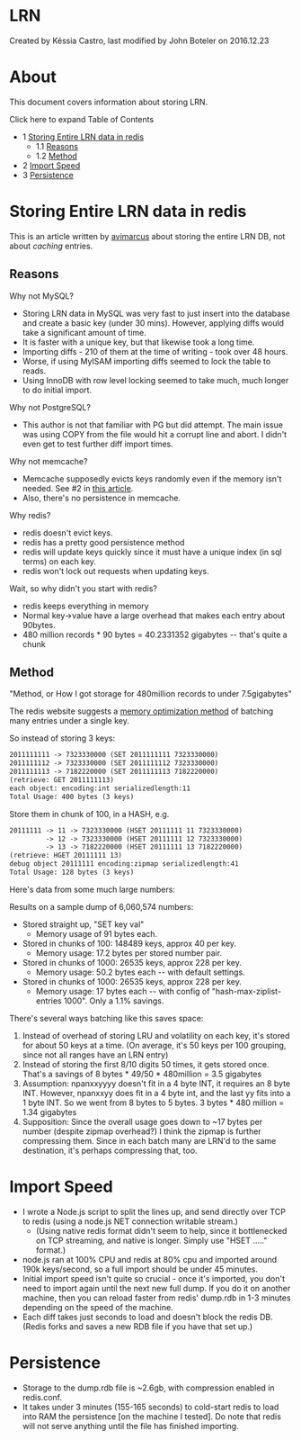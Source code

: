 
# LRN 

 Created by  Késsia Castro, last modified by  John Boteler on 2016.12.23

# About

This document covers information about storing LRN.

Click here to expand Table of Contents

* 1 [Storing Entire LRN data in redis](#storing-entire-lrn-data-in-redis)  
   * 1.1 [Reasons](#reasons)  
   * 1.2 [Method](#method)
* 2 [Import Speed](#import-speed)
* 3 [Persistence](#persistence)

# Storing Entire LRN data in redis

This is an article written by [avimarcus](https://freeswitch.org/confluence/display/~avimarcus) about storing the entire LRN DB, not about _caching_ entries.

## Reasons

Why not MySQL?

* Storing LRN data in MySQL was very fast to just insert into the database and create a basic key (under 30 mins). However, applying diffs would take a significant amount of time.
* It is faster with a unique key, but that likewise took a long time.
* Importing diffs - 210 of them at the time of writing - took over 48 hours.
* Worse, if using MyISAM importing diffs seemed to lock the table to reads.
* Using InnoDB with row level locking seemed to take much, much longer to do initial import.

Why not PostgreSQL?

* This author is not that familiar with PG but did attempt. The main issue was using COPY from the file would hit a corrupt line and abort. I didn't even get to test further diff import times.

Why not memcache?

* Memcache supposedly evicts keys randomly even if the memory isn't needed. See #2 in [this article](http://www.sparklewise.com/do-not-use-memcache-as-a-data-store).
* Also, there's no persistence in memcache.

Why redis?

* redis doesn't evict keys.
* redis has a pretty good persistence method
* redis will update keys quickly since it must have a unique index (in sql terms) on each key.
* redis won't lock out requests when updating keys.

Wait, so why didn't you start with redis?

* redis keeps everything in memory
* Normal key->value have a large overhead that makes each entry about 90bytes.
* 480 million records \* 90 bytes = 40.2331352 gigabytes -- that's quite a chunk

## Method

"Method, or How I got storage for 480million records to under 7.5gigabytes"

The redis website suggests a [memory optimization method](http://redis.io/topics/memory-optimization) of batching many entries under a single key.

So instead of storing 3 keys:

```xml
2011111111 -> 7323330000 (SET 2011111111 7323330000)
2011111112 -> 7323330000 (SET 2011111112 7323330000)
2011111113 -> 7182220000 (SET 2011111113 7182220000)
(retrieve: GET 2011111113)
each object: encoding:int serializedlength:11
Total Usage: 400 bytes (3 keys)
```

Store them in chunk of 100, in a HASH, e.g.

```xml
20111111 -> 11 -> 7323330000 (HSET 20111111 11 7323330000)
         -> 12 -> 7323330000 (HSET 20111111 12 7323330000)
         -> 13 -> 7182220000 (HSET 20111111 13 7182220000)
(retrieve: HGET 20111111 13)
debug object 20111111 encoding:zipmap serializedlength:41
Total Usage: 128 bytes (3 keys)
```

Here's data from some much large numbers:

Results on a sample dump of 6,060,574 numbers:

* Stored straight up, "SET key val"  
   * Memory usage of 91 bytes each.
* Stored in chunks of 100: 148489 keys, approx 40 per key.  
   * Memory usage: 17.2 bytes per stored number pair.
* Stored in chunks of 1000: 26535 keys, approx 228 per key.  
   * Memory usage: 50.2 bytes each -- with default settings.
* Stored in chunks of 1000: 26535 keys, approx 228 per key.  
   * Memory usage: 17 bytes each -- with config of "hash-max-ziplist-entries 1000". Only a 1.1% savings.

There's several ways batching like this saves space:

1. Instead of overhead of storing LRU and volatility on each key, it's stored for about 50 keys at a time. (On average, it's 50 keys per 100 grouping, since not all ranges have an LRN entry)
2. Instead of storing the first 8/10 digits 50 times, it gets stored once. That's a savings of 8 bytes \* 49/50 \* 480million = 3.5 gigabytes
3. Assumption: npanxxyyyy doesn't fit in a 4 byte INT, it requires an 8 byte INT. However, npanxxyy does fit in a 4 byte int, and the last yy fits into a 1 byte INT. So we went from 8 bytes to 5 bytes. 3 bytes \* 480 million = 1.34 gigabytes
4. Supposition: Since the overall usage goes down to \~17 bytes per number (despite zipmap overhead?) I think the zipmap is further compressing them. Since in each batch many are LRN'd to the same destination, it's perhaps compressing that, too.

# Import Speed

* I wrote a Node.js script to split the lines up, and send directly over TCP to redis (using a node.js NET connection writable stream.)  
   * (Using native redis format didn't seem to help, since it bottlenecked on TCP streaming, and native is longer. Simply use "HSET ....." format.)
* node.js ran at 100% CPU and redis at 80% cpu and imported around 190k keys/second, so a full import should be under 45 minutes.
* Initial import speed isn't quite so crucial - once it's imported, you don't need to import again until the next new full dump. If you do it on another machine, then you can reload faster from redis' dump.rdb in 1-3 minutes depending on the speed of the machine.
* Each diff takes just seconds to load and doesn't block the redis DB. (Redis forks and saves a new RDB file if you have that set up.)

# Persistence

* Storage to the dump.rdb file is \~2.6gb, with compression enabled in redis.conf.
* It takes under 3 minutes (155-165 seconds) to cold-start redis to load into RAM the persistence \[on the machine I tested\]. Do note that redis will not serve anything until the file has finished importing.


